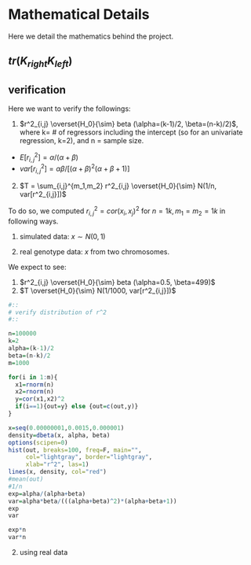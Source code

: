 
# Mathematical Details

Here we detail the mathematics behind the project.

## $tr(K_{right}K_{left})$ 


## verification

Here we want to verify the followings:

  1. $r^2_{i,j} \overset{H_0}{\sim} beta (\alpha=(k-1)/2, \beta=(n-k)/2)$, where k= # of regressors including the intercept (so for an univariate regression, k=2), and n = sample size.
  * $E[r^2_{i,j}]=\alpha/(\alpha + \beta)$
  * $var[r^2_{i,j}]=\alpha \beta/[(\alpha+\beta)^2(\alpha+\beta+1)]$
  
  2.  $T = \sum_{i,j}^{m_1,m_2} r^2_{i,j} \overset{H_0}{\sim} N(1/n, var[r^2_{i,j}])$

To do so, we computed $r^2_{i,j}=cor(x_i, x_j)^2$ for $n = 1k , m_1=m_2=1k$ in following ways.

  1. simulated data: $x \sim N(0,1)$
  
  2. real genotype data: $x$ from two chromosomes.

We expect to see:

  1. $r^2_{i,j} \overset{H_0}{\sim} beta (\alpha=0.5, \beta=499)$
  2. $T \overset{H_0}{\sim} N(1/1000, var[r^2_{i,j}])$
  
```r

#::
# verify distribution of r^2
#::

n=100000
k=2
alpha=(k-1)/2
beta=(n-k)/2
m=1000 

for(i in 1:m){
  x1=rnorm(n)
  x2=rnorm(n)
  y=cor(x1,x2)^2
  if(i==1){out=y} else {out=c(out,y)}
}

x=seq(0.00000001,0.0015,0.000001)
density=dbeta(x, alpha, beta)
options(scipen=0)
hist(out, breaks=100, freq=F, main="", 
     col="lightgray", border="lightgray",
     xlab="r^2", las=1)
lines(x, density, col="red")
#mean(out)
#1/n
exp=alpha/(alpha+beta)
var=alpha*beta/(((alpha+beta)^2)*(alpha+beta+1))
exp
var

exp*n
var*n

```

2. using real data


